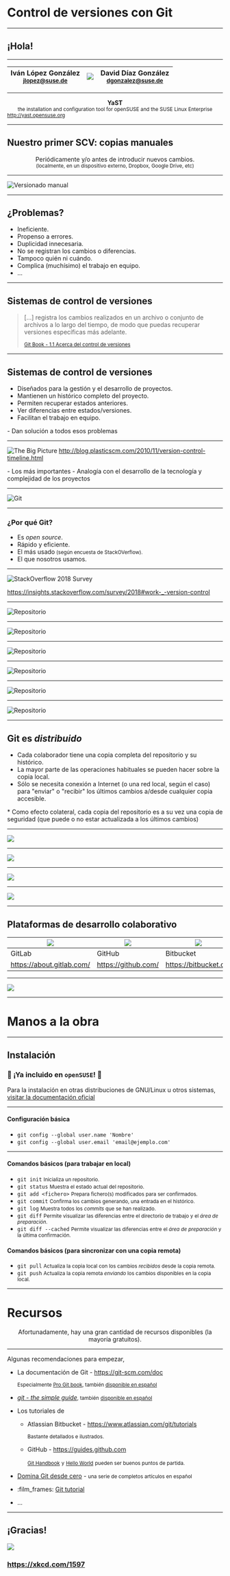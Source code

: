 

# Control de versiones con Git

---

## ¡Hola!


<hr />

|Iván López González<br /><small><green>jlopez@suse.de</green></small>|<img src="./images/logo_yast.png" />|David Díaz González<br /><small><green>dgonzalez@suse.de</green></small>|
|-|-|-|

<hr />

<center><strong>YaST</strong></center>

<center><small>the installation and configuration tool for openSUSE and the SUSE Linux Enterprise</small></center>
<a href="http://yast.opensuse.org"><small> http://yast.opensuse.org</small></a>

---

## Nuestro primer SCV: copias manuales

<center>
Periódicamente y/o antes de introducir nuevos cambios.
</center>

<center>
  <small>(localmente, en un dispositivo externo, Dropbox, Google Drive, etc)</small>
</center>

---

![Versionado manual](./images/versionado_manual.png)

---

## ¿Problemas?

<ul>
  <Appear>
  <li>Ineficiente.</li>
  <li>Propenso a errores.</li>
  <li>Duplicidad innecesaria.</li>
  <li>No se registran los cambios o diferencias.</li>
  <li>Tampoco quién ni cuándo.</li>
  <li>Complica (muchísimo) el trabajo en equipo.</li>
  <li>...</li>
  </Appear>
</ul>

---

## Sistemas de control de versiones

> [...] <green>registra los cambios realizados</green> en un archivo o conjunto de archivos a lo largo del tiempo, de modo que puedas recuperar versiones específicas más adelante.
>
> [<small>Git Book - 1.1 Acerca del control de versiones</small>](https://git-scm.com/book/es/v2/Inicio---Sobre-el-Control-de-Versiones-Acerca-del-Control-de-Versiones)

---

## Sistemas de control de versiones

<ul>
  <Appear>
  <li>Diseñados para la gestión y el desarrollo de proyectos.</li>
  <li>Mantienen un histórico completo del proyecto.</li>
  <li>Permiten recuperar estados anteriores.</li>
  <li>Ver diferencias entre estados/versiones.</li>
  <li>Facilitan el trabajo en equipo.</li>
  </Appear>
</ul>

<Notes>
- Dan solución a todos esos problemas
</Notes>

---

![The Big Picture](./images/scmhistory.png)
http://blog.plasticscm.com/2010/11/version-control-timeline.html

<Notes>
- Los más importantes
- Analogía con el desarrollo de la tecnología y complejidad de los proyectos
</Notes>

---

![Git](./images/logo_git.png)

---

### ¿Por qué Git?

<ul>
  <Appear>
  <li>Es <em>open source</em>.</li>
  <li>Rápido y eficiente.</li>
  <li>El más usado<small> (según encuesta de StackOVerflow).</small></li>
  <li>El que nosotros usamos.</li>
  </Appear>
</ul>

---

![StackOverflow 2018 Survey](./images/stackoverflow_2018_survey_version_control.png)

https://insights.stackoverflow.com/survey/2018#work-_-version-control

---

![Repositorio](./images/repositorio.png)

---

![Repositorio](./images/git_desplegado.png)

---

![Repositorio](./images/git_directorio_trabajo.png)

---

![Repositorio](./images/git_preparar.png)

---

![Repositorio](./images/git_confirmar.png)

---

![Repositorio](./images/git_commandos.png)


---

## Git es <em>distribuido</em>

* Cada colaborador tiene una copia completa del repositorio y su histórico.
* La mayor parte de las operaciones habituales se pueden hacer sobre la copia local.
* Sólo se necesita conexión a Internet (o una red local, según el caso) para "enviar" o "recibir" los últimos cambios a/desde cualquier copia accesible.

<Notes>
* Como efecto colateral, cada copia del repositorio es a su vez una copia de seguridad (que puede o no estar actualizada a los últimos cambios)
</Notes>

---

![](./images/local.png)

---

![](./images/distribuido_unica_copia_local.png)

---

![](./images/distribuido_dos_copias.png)

---

![](./images/distribuido_completo.png)

---

## Plataformas de desarrollo colaborativo

| <img src="./images/gitlab_logo.png" /> | <img src="./images/github_logo.png" /> | <img src="./images/bitbucket_logo.png" /> |
|--------|--------|-----------|
| GitLab | GitHub | Bitbucket |
| https://about.gitlab.com/ | https://github.com/ | https://bitbucket.org |

---

![](./images/distribuido_github.png)

---

# Manos a la obra

---

## Instalación


### <b>:tada: ¡Ya incluido en `openSUSE`! :tada:</b>

Para la instalación en otras distribuciones de GNU/Linux u otros sistemas, [visitar la
documentación oficial](https://git-scm.com/book/es/v2/Inicio---Sobre-el-Control-de-Versiones-Instalaci%C3%B3n-de-Git)

---

#### Configuración básica

* `git config --global user.name 'Nombre'`
* `git config --global user.email 'email@ejemplo.com'`

---

#### Comandos básicos (para trabajar en local)

* `git init` <small>Inicializa un repositorio.</small>
* `git status` <small>Muestra el estado actual del repositorio.</small>
* `git add <fichero>` <small>Prepara fichero(s) modificados para ser confirmados.</small>
* `git commit` <small>Confirma los cambios generando, una entrada en el histórico.</small>
* `git log` <small>Muestra todos los <em>commits</em> que se han realizado.</small>
* `git diff` <small>Permite visualizar las diferencias entre el directorio de trabajo y el <em>área de preparación.</em></small>
* `git diff --cached` <small>Permite visualizar las diferencias entre el <em>área de preparación</em> y la última confirmación.</small>

#### Comandos básicos (para sincronizar con una copia remota)

* `git pull` <small>Actualiza la copia local con los cambios <em>recibidos</em> desde la copia remota.</small>
* `git push` <small>Actualiza la copia remota <em>enviando</em> los cambios disponibles en la copia local.</small>

---

# Recursos

<center>Afortunadamente, hay una gran cantidad de recursos disponibles (la mayoría
gratuitos).</center>

<hr />

Algunas recomendaciones para empezar,

* La documentación de Git - https://git-scm.com/doc

  <small>Especialmente <a href="https://git-scm.com/book/en/v2">Pro Git book</a>, también <a href="https://git-scm.com/book/es/v2">disponible en español</a></small>

* [<em>git - the simple guide</em>](http://rogerdudler.github.io/git-guide)<small>, también</small> [<small>disponible en español</small>](http://rogerdudler.github.io/git-guide/index.es.html)

* Los tutoriales de

  * Atlassian Bitbucket - https://www.atlassian.com/git/tutorials

    <small>Bastante detallados e ilustrados.</small>

  * GitHub - https://guides.github.com

    [<small>Git Handbook</small>](https://guides.github.com/introduction/git-handbook/) <small>y</small> [<small>Hello World</small>](https://guides.github.com/activities/hello-world/) <small>pueden ser buenos puntos de partida.</small>

* [Domina Git desde cero](https://sargantanacode.es/course/mastering-git-from-scratchº) - <small>una serie de completos artículos en español</small>

* :film_frames: [Git tutorial](https://www.youtube.com/watch?v=9GKpbI1siow&list=PLpcSpRrAaOarEpNz71TSfNVd0eQmsZSgN)

* ...

---

## ¡Gracias!

<img src="./images/git.png" />

### https://xkcd.com/1597
